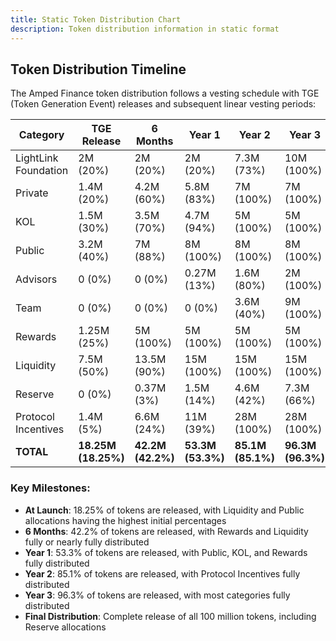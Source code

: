 ```yaml
---
title: Static Token Distribution Chart
description: Token distribution information in static format
---
```


## Token Distribution Timeline

The Amped Finance token distribution follows a vesting schedule with TGE (Token Generation Event) releases and subsequent linear vesting periods:

| Category | TGE Release | 6 Months | Year 1 | Year 2 | Year 3 | Final |
|----------|------------|----------|--------|--------|--------|-------|
| LightLink Foundation | 2M (20%) | 2M (20%) | 2M (20%) | 7.3M (73%) | 10M (100%) | 10M (100%) |
| Private | 1.4M (20%) | 4.2M (60%) | 5.8M (83%) | 7M (100%) | 7M (100%) | 7M (100%) |
| KOL | 1.5M (30%) | 3.5M (70%) | 4.7M (94%) | 5M (100%) | 5M (100%) | 5M (100%) |
| Public | 3.2M (40%) | 7M (88%) | 8M (100%) | 8M (100%) | 8M (100%) | 8M (100%) |
| Advisors | 0 (0%) | 0 (0%) | 0.27M (13%) | 1.6M (80%) | 2M (100%) | 2M (100%) |
| Team | 0 (0%) | 0 (0%) | 0 (0%) | 3.6M (40%) | 9M (100%) | 9M (100%) |
| Rewards | 1.25M (25%) | 5M (100%) | 5M (100%) | 5M (100%) | 5M (100%) | 5M (100%) |
| Liquidity | 7.5M (50%) | 13.5M (90%) | 15M (100%) | 15M (100%) | 15M (100%) | 15M (100%) |
| Reserve | 0 (0%) | 0.37M (3%) | 1.5M (14%) | 4.6M (42%) | 7.3M (66%) | 11M (100%) |
| Protocol Incentives | 1.4M (5%) | 6.6M (24%) | 11M (39%) | 28M (100%) | 28M (100%) | 28M (100%) |
| **TOTAL** | **18.25M (18.25%)** | **42.2M (42.2%)** | **53.3M (53.3%)** | **85.1M (85.1%)** | **96.3M (96.3%)** | **100M (100%)** |

### Key Milestones:

- **At Launch**: 18.25% of tokens are released, with Liquidity and Public allocations having the highest initial percentages
- **6 Months**: 42.2% of tokens are released, with Rewards and Liquidity fully or nearly fully distributed
- **Year 1**: 53.3% of tokens are released, with Public, KOL, and Rewards fully distributed
- **Year 2**: 85.1% of tokens are released, with Protocol Incentives fully distributed
- **Year 3**: 96.3% of tokens are released, with most categories fully distributed
- **Final Distribution**: Complete release of all 100 million tokens, including Reserve allocations 